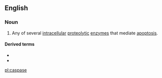 ==English==

===Noun===
{{wikipedia}}
{{en-noun}}

# {{lb|en|enzyme}} Any of several [[intracellular]] [[proteolytic]] [[enzyme]]s that mediate [[apoptosis]].

====Derived terms====
* {{l|en|metacaspase}}
* {{l|en|paracaspase}}

[[pl:caspase]]